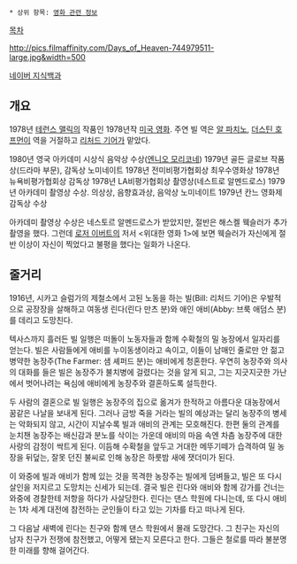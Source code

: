  * 상위 항목: [[영화 관련 정보]]

[[목차]]

http://pics.filmaffinity.com/Days_of_Heaven-744979511-large.jpg&width=500

[http://terms.naver.com/entry.nhn?docId=2073155&cid=42621&categoryId=44438 네이버 지식백과]

== 개요 ==
1978년 [[테런스 맬릭]]의 작품인 1978년작 [[미국 영화]]. 주연 빌 역은 [[알 파치노]], [[더스틴 호프먼]]이 역을 거절하고 [[리처드 기어]]가 맡았다.

1980년 영국 아카데미 시상식 음악상 수상([[엔니오 모리코네]])
1979년 골든 글로브 작품상(드라마 부문), 감독상 노미네이트
1978년 전미비평가협회상 최우수영화상
1978년 뉴욕비평가협회상 감독상
1978년 LA비평가협회상 촬영상(네스트로 알멘드로스)
1979년 아카데미 촬영상 수상. 의상상, 음향효과상, 음악상 노미네이트
1979년 칸느 영화제 감독상 수상

아카데미 촬영상 수상은 네스토르 알멘드로스가 받았지만, 절반은 해스켈 웩슬러가 추가 촬영을 했다. 그런데 [[로저 이버트]]의 저서 <위대한 영화 1>에 보면 웩슬러가 자신에게 절반 이상이 자신이 찍었다고 불평을 했다는 일화가 나온다.

== 줄거리 ==
1916년, 시카고 슬럼가의 제철소에서 고된 노동을 하는 빌(Bill: 리처드 기어)은 우발적으로 공장장을 살해하고 여동생 린다(린다 만츠 분)와 애인 애비(Abby: 브룩 애덤스 분)를 데리고 도망친다. 

텍사스까지 흘러든 빌 일행은 떠돌이 노동자들과 함께 수확철의 밀 농장에서 일자리를 얻는다. 빌은 사람들에게 애비를 누이동생이라고 속이고, 이들이 남매인 줄로만 안 젊고 병약한 농장주(The Farmer: 샘 셰퍼드 분)는 애비에게 청혼한다. 우연히 농장주와 의사의 대화를 들은 빌은 농장주가 불치병에 걸렸다는 것을 알게 되고, 그는 지긋지긋한 가난에서 벗어나려는 욕심에 애비에게 농장주와 결혼하도록 설득한다.

두 사람의 결혼으로 빌 일행은 농장주의 집으로 옮겨가 한적하고 아름다운 대농장에서 꿈같은 나날을 보내게 된다. 그러나 금방 죽을 거라는 빌의 예상과는 달리 농장주의 병세는 악화되지 않고, 시간이 지날수록 빌과 애비의 관계는 모호해진다. 한편 둘의 관계를 눈치챈 농장주는 배신감과 분노를 삭이는 가운데 애비의 마음 속엔 차츰 농장주에 대한 사랑의 감정이 싹트게 된다. 
이듬해 수확철을 앞두고 거대한 메뚜기떼가 습격하여 밀 농장을 뒤덮는, 잘못 던진 불씨로 인해 농장은 하룻밤 새에 잿더미가 된다.

이 와중에 빌과 애비가 함께 있는 것을 목격한 농장주는 빌에게 덤벼들고, 빌은 또 다시 살인을 저지르고 도망치는 신세가 되는데. 결국 빌은 린다와 애비와 함께 강가를 건너는 와중에 경찰한테 저항을 하다가 사살당한다. 린다는 댄스 학원에 다니는데, 또 다시 애비는 1차 세계 대전에 참전하는 군인들이 타고 있는 기차를 타고 떠나게 된다.

그 다음날 새벽에 린다는 친구와 함께 댄스 학원에서 몰래 도망간다. 그 친구는 자신의 남자 친구가 전쟁에 참전했고, 어떻게 됐는지 모른다고 한다. 그들은 철로를 따라 불분명한 미래를 향해 걸어간다.
